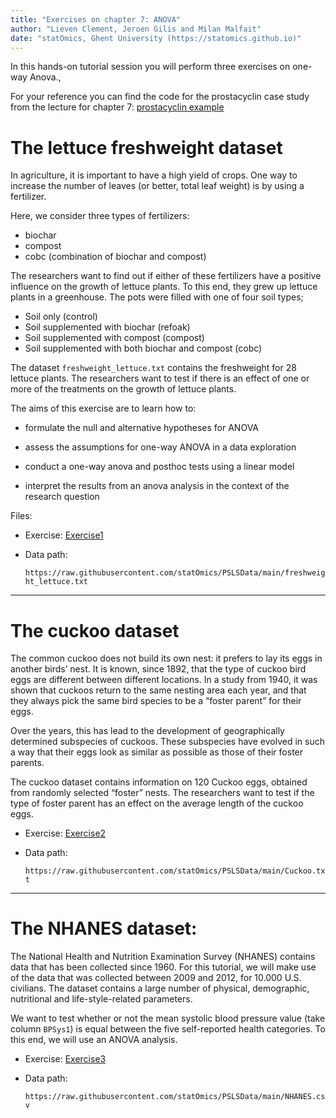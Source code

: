 ```yaml
---
title: "Exercises on chapter 7: ANOVA"
author: "Lieven Clement, Jeroen Gilis and Milan Malfait"
date: "statOmics, Ghent University (https://statomics.github.io)"
---
```


In this hands-on tutorial session you will perform three exercises on one-way Anova.,

For your reference you can find the code for the prostacyclin case study from the lecture for chapter 7: [prostacyclin example](./07_prostacyclin_example.html)


# The lettuce freshweight dataset

In agriculture, it is important to have a high yield of crops. One way to
increase the number of leaves (or better, total leaf weight) is by using a
fertilizer.

Here, we consider three types of fertilizers:

  - biochar
  - compost
  - cobc (combination of biochar and compost)

The researchers want to find out if either of these fertilizers have a positive
influence on the growth of lettuce plants. To this end, they grew up lettuce
plants in a greenhouse. The pots were filled with one of four soil types;

  - Soil only (control)
  - Soil supplemented with biochar (refoak)
  - Soil supplemented with compost (compost)
  - Soil supplemented with both biochar and compost (cobc)

The dataset `freshweight_lettuce.txt` contains the freshweight for 28 lettuce
plants. The researchers want to test if there is an effect of one or more of
the treatments on the growth of lettuce plants.

The aims of this exercise are to learn how to:

- formulate the null and alternative hypotheses for ANOVA

- assess the assumptions for one-way ANOVA in a data exploration

- conduct a one-way anova and posthoc tests using a linear model

- interpret the results from an anova analysis in the context of the research question

Files:

- Exercise: [Exercise1](./07_1_lettuce.html)
- Data path:

  `https://raw.githubusercontent.com/statOmics/PSLSData/main/freshweight_lettuce.txt`

<!--
- Solution: [Solution1](./07_1_lettuce_sol.html)
<!---->

---

# The cuckoo dataset

The common cuckoo does not build its own nest: it prefers to lay its eggs in
another birds' nest. It is known, since 1892, that the type of cuckoo bird eggs
are different between different locations. In a study from 1940, it was shown
that cuckoos return to the same nesting area each year, and that they always
pick the same bird species to be a "foster parent" for their eggs.

Over the years, this has lead to the development of geographically determined
subspecies of cuckoos. These subspecies have evolved in such a way that their
eggs look as similar as possible as those of their foster parents.

The cuckoo dataset contains information on 120 Cuckoo eggs, obtained from
randomly selected "foster" nests. The researchers want to test if the type of
foster parent has an effect on the average length of the cuckoo eggs.

- Exercise: [Exercise2](./07_2_cuckoo.html)
- Data path:

  `https://raw.githubusercontent.com/statOmics/PSLSData/main/Cuckoo.txt`

<!--
- Solution: [Solution2](./07_2_cuckoo_sol.html)
<!---->

---

# The NHANES dataset:

The National Health and Nutrition Examination Survey (NHANES) contains data
that has been collected since 1960. For this tutorial, we will make use of the
data that was collected  between 2009 and  2012, for 10.000 U.S. civilians.
The dataset contains a large number of physical, demographic, nutritional and
life-style-related parameters.

We want to test whether or not the mean systolic blood pressure value
(take column `BPSys1`) is equal between the five self-reported health
categories. To this end, we will use an ANOVA analysis.

- Exercise: [Exercise3](./07_3_NHANES.html)
- Data path:

  `https://raw.githubusercontent.com/statOmics/PSLSData/main/NHANES.csv`

<!--
- Solution: [Solution3](./07_3_NHANES_sol.html)
<!---->
